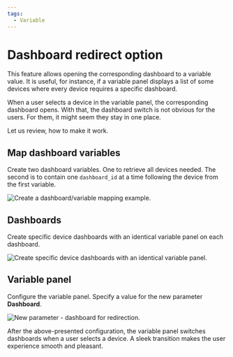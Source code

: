 ```yaml
---
tags:
  - Variable
---
```



# Dashboard redirect option

This feature allows opening the corresponding dashboard to a variable value. It is useful, for instance, if a variable panel displays a list of some devices where every device requires a specific dashboard.

When a user selects a device in the variable panel, the corresponding dashboard opens. With that, the dashboard switch is not obvious for the users. For them, it might seem they stay in one place.

Let us review, how to make it work.

## Map dashboard variables

Create two dashboard variables. One to retrieve all devices needed. The second is to contain one `dashboard_id` at a time following the device from the first variable.

<Image
  title="Create a dashboard/variable mapping example."
  src="/img/blog/2023-11-30-variable-panel-2.2.0/vars.png"
/>

## Dashboards

Create specific device dashboards with an identical variable panel on each dashboard.

<Image
  title="Create specific device dashboards with an identical variable panel."
  src="/img/blog/2023-11-30-variable-panel-2.2.0/switch-dash.png"
/>

## Variable panel

Configure the variable panel. Specify a value for the new parameter **Dashboard**.

<Image
  title="New parameter - dashboard for redirection."
  src="/img/blog/2023-11-30-variable-panel-2.2.0/var-conf.png"
/>

After the above-presented configuration, the variable panel switches dashboards when a user selects a device. A sleek transition makes the user experience smooth and pleasant.
